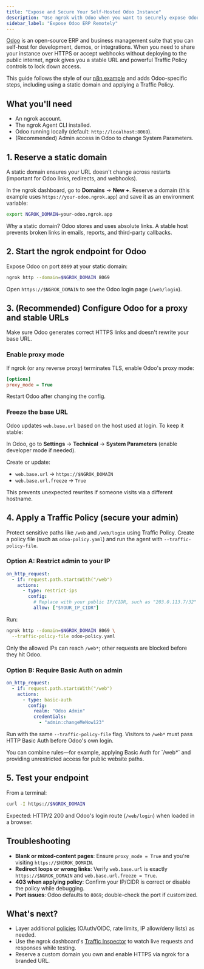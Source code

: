 ```yaml
---
title: "Expose and Secure Your Self-Hosted Odoo Instance"
description: "Use ngrok with Odoo when you want to securely expose Odoo's services to the internet without complex network setups."
sidebar_label: "Expose Odoo ERP Remotely"
---
```


[Odoo](https://www.odoo.com/) is an open-source ERP and business management suite that you can self-host for development, demos, or integrations.
When you need to share your instance over HTTPS or accept webhooks without deploying to the public internet, ngrok gives you a stable URL and powerful Traffic Policy controls to lock down access.

This guide follows the style of our [n8n example](/universal-gateway/examples/n8n/) and adds Odoo-specific steps, including using a static domain and applying a Traffic Policy.

## What you'll need

- An ngrok account.
- The ngrok Agent CLI installed.
- Odoo running locally (default: `http://localhost:8069`).
- (Recommended) Admin access in Odoo to change System Parameters.

## 1. Reserve a static domain

A static domain ensures your URL doesn't change across restarts (important for Odoo links, redirects, and webhooks).

In the ngrok dashboard, go to **Domains** → **New +**.
Reserve a domain (this example uses `https://your-odoo.ngrok.app`) and save it as an environment variable:

```bash
export NGROK_DOMAIN=your-odoo.ngrok.app
```

<Info>
	Why a static domain? Odoo stores and uses absolute links. A stable host
	prevents broken links in emails, reports, and third-party callbacks.
</Info>

## 2. Start the ngrok endpoint for Odoo

Expose Odoo on port `8069` at your static domain:

```bash
ngrok http --domain=$NGROK_DOMAIN 8069
```

Open `https://$NGROK_DOMAIN` to see the Odoo login page (`/web/login`).

## 3. (Recommended) Configure Odoo for a proxy and stable URLs

Make sure Odoo generates correct HTTPS links and doesn't rewrite your base URL.

### Enable proxy mode

If ngrok (or any reverse proxy) terminates TLS, enable Odoo's proxy mode:

```ini title="odoo.conf"
[options]
proxy_mode = True
```

Restart Odoo after changing the config.

### Freeze the base URL

Odoo updates `web.base.url` based on the host used at login. To keep it stable:

In Odoo, go to **Settings** → **Technical** → **System Parameters** (enable developer mode if needed).

Create or update:

- `web.base.url` → `https://$NGROK_DOMAIN`
- `web.base.url.freeze` → `True`

This prevents unexpected rewrites if someone visits via a different hostname.

## 4. Apply a Traffic Policy (secure your admin)

Protect sensitive paths like `/web` and `/web/login` using Traffic Policy.
Create a policy file (such as `odoo-policy.yaml`) and run the agent with `--traffic-policy-file`.

### Option A: Restrict admin to your IP

```yaml title="odoo-policy.yaml"
on_http_request:
  - if: request.path.startsWith("/web")
    actions:
      - type: restrict-ips
        config:
          # Replace with your public IP/CIDR, such as "203.0.113.7/32"
          allow: ["$YOUR_IP_CIDR"]
```

Run:

```bash
ngrok http --domain=$NGROK_DOMAIN 8069 \
  --traffic-policy-file odoo-policy.yaml
```

Only the allowed IPs can reach `/web*`; other requests are blocked before they hit Odoo.

### Option B: Require Basic Auth on admin

```yaml title="odoo-policy.yaml"
on_http_request:
  - if: request.path.startsWith("/web")
    actions:
      - type: basic-auth
        config:
          realm: "Odoo Admin"
          credentials:
            - "admin:changeMeNow123"
```

Run with the same `--traffic-policy-file` flag.
Visitors to `/web*` must pass HTTP Basic Auth before Odoo's own login.

<Tip>
	You can combine rules—for example, applying Basic Auth for `/web*` and
	providing unrestricted access for public website paths.
</Tip>

## 5. Test your endpoint

From a terminal:

```bash
curl -I https://$NGROK_DOMAIN
```

Expected: HTTP/2 200 and Odoo's login route (`/web/login`) when loaded in a browser.

## Troubleshooting

- **Blank or mixed-content pages**: Ensure `proxy_mode = True` and you're visiting `https://$NGROK_DOMAIN`.
- **Redirect loops or wrong links**: Verify `web.base.url` is exactly `https://$NGROK_DOMAIN` and `web.base.url.freeze = True`.
- **403 when applying policy**: Confirm your IP/CIDR is correct or disable the policy while debugging.
- **Port issues**: Odoo defaults to `8069`; double-check the port if customized.

## What's next?

- Layer additional [policies](/traffic-policy/) (OAuth/OIDC, rate limits, IP allow/deny lists) as needed.
- Use the ngrok dashboard's [Traffic Inspector](/obs/traffic-inspection/) to watch live requests and responses while testing.
- Reserve a custom domain you own and enable HTTPS via ngrok for a branded URL.
